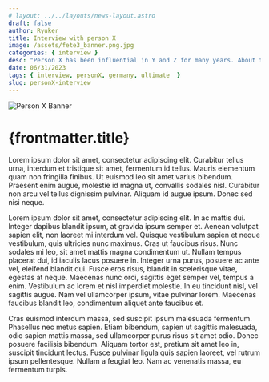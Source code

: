 ```yaml
---
# layout: ../../layouts/news-layout.astro
draft: false
author: Ryuker
title: Interview with person X 
image: /assets/fete3_banner.png.jpg
categories: { interview }
desc: "Person X has been influential in Y and Z for many years. About time we learn more about this person. Read on to learn more."
date: 06/31/2023
tags: { interview, personX, germany, ultimate  } 
slug: personX-interview
---
```


![Person X Banner]({frontmatter.image} "Person X Banner") 
# {frontmatter.title}

Lorem ipsum dolor sit amet, consectetur adipiscing elit. Curabitur tellus urna, interdum et tristique sit amet, fermentum id tellus. Mauris elementum quam non fringilla finibus. Ut euismod leo sit amet varius bibendum. Praesent enim augue, molestie id magna ut, convallis sodales nisl. Curabitur non arcu vel tellus dignissim pulvinar. Aliquam id augue ipsum. Donec sed nisi neque.

Lorem ipsum dolor sit amet, consectetur adipiscing elit. In ac mattis dui. Integer dapibus blandit ipsum, at gravida ipsum semper et. Aenean volutpat sapien elit, non laoreet mi interdum vel. Quisque vestibulum sapien et neque vestibulum, quis ultricies nunc maximus. Cras ut faucibus risus. Nunc sodales mi leo, sit amet mattis magna condimentum ut. Nullam tempus placerat dui, id iaculis lacus posuere in. Integer urna purus, posuere ac ante vel, eleifend blandit dui. Fusce eros risus, blandit in scelerisque vitae, egestas at neque. Maecenas nunc orci, sagittis eget semper vel, tempus a enim. Vestibulum ac lorem et nisl imperdiet molestie. In eu tincidunt nisl, vel sagittis augue. Nam vel ullamcorper ipsum, vitae pulvinar lorem. Maecenas faucibus blandit leo, condimentum aliquet ante faucibus et.

Cras euismod interdum massa, sed suscipit ipsum malesuada fermentum. Phasellus nec metus sapien. Etiam bibendum, sapien ut sagittis malesuada, odio sapien mattis massa, sed ullamcorper purus risus sit amet odio. Donec posuere facilisis bibendum. Aliquam tortor est, pretium sit amet leo in, suscipit tincidunt lectus. Fusce pulvinar ligula quis sapien laoreet, vel rutrum ipsum pellentesque. Nullam a feugiat leo. Nam ac venenatis massa, eu fermentum turpis.



